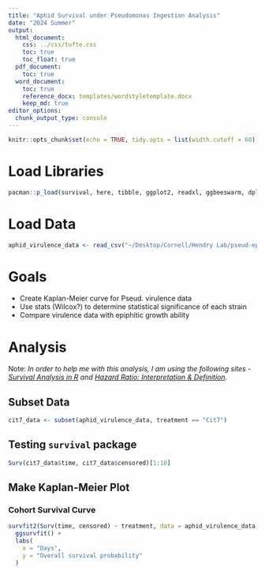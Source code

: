 ```yaml
---
title: "Aphid Survival under Pseudomonas Ingestion Analysis"
date: "2024 Summer"
output:
  html_document:
    css: ../css/tufte.css
    toc: true
    toc_float: true
  pdf_document:
    toc: true
  word_document:
    toc: true
    reference_docx: templates/wordstyletemplate.docx
    keep_md: true
editor_options:
  chunk_output_type: console
---
```


```r
knitr::opts_chunk$set(echo = TRUE, tidy.opts = list(width.cutoff = 60), tidy = TRUE)
```

# Load Libraries

```r
pacman::p_load(survival, here, tibble, ggplot2, readxl, ggbeeswarm, dplyr, tidyverse, cowplot, knitr, lubridate, ggsurvfit, gtsummary, tidycmprsk, install = FALSE)
```

# Load Data

```r
aphid_virulence_data <- read_csv("~/Desktop/Cornell/Hendry Lab/pseud-epi-growth/others_data/virulence_new_all.csv")
```

# Goals

- Create Kaplan-Meier curve for Pseud. virulence data
- Use stats (Wilcox?) to determine statistical significance of each strain
- Compare virulence data with epiphitic growth ability

# Analysis

Note: *In order to help me with this analysis, I am using the following sites - [Survival Analysis in R
](https://www.emilyzabor.com/tutorials/survival_analysis_in_r_tutorial.html) and [Hazard Ratio: Interpretation & Definition](https://statisticsbyjim.com/probability/hazard-ratio/).*

## Subset Data

```r
cit7_data <- subset(aphid_virulence_data, treatment == "Cit7")
```

## Testing `survival` package

```r
Surv(cit7_data$time, cit7_data$censored)[1:10]
```

## Make Kaplan-Meier Plot

### Cohort Survival Curve

```r
survfit2(Surv(time, censored) ~ treatment, data = aphid_virulence_data) %>% 
  ggsurvfit() +
  labs(
    x = "Days",
    y = "Overall survival probability"
  )
```